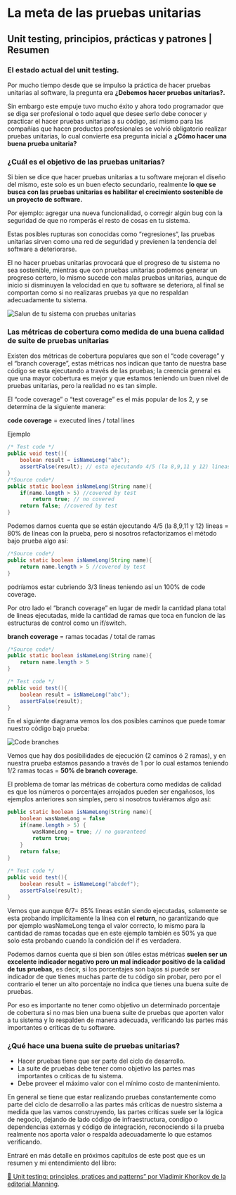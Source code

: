 # La meta de las pruebas unitarias
## Unit testing, principios, prácticas y patrones | Resumen


### El estado actual del unit testing.

Por mucho tiempo desde que se impulso la práctica de hacer pruebas unitarias al software, la pregunta era **¿Debemos hacer pruebas unitarias?.**

Sin embargo este empuje tuvo mucho éxito y ahora todo programador que se diga ser profesional o todo aquel que desee serlo debe conocer y practicar el hacer pruebas unitarias a su código, así mismo para las compañías que hacen productos profesionales se volvió obligatorio realizar pruebas unitarias, lo cual convierte esa pregunta inicial a **¿Cómo hacer una buena prueba unitaria?**

### ¿Cuál es el objetivo de las pruebas unitarias?

Si bien se dice que hacer pruebas unitarias a tu software mejoran el diseño del mismo, este solo es un buen efecto secundario, realmente **lo que se busca con las pruebas unitarias es habilitar el crecimiento sostenible de un proyecto de software.**

Por ejemplo: agregar una nueva funcionalidad, o corregir algún bug con la seguridad de que no romperás el resto de cosas en tu sistema.

Estas posibles rupturas son conocidas como “regresiones“, las pruebas unitarias sirven como una red de seguridad y previenen la tendencia del software a deteriorarse.

El no hacer pruebas unitarias provocará que el progreso de tu sistema no sea sostenible, mientras que con pruebas unitarias podemos generar un progreso certero, lo mismo sucede con malas pruebas unitarias, aunque de inicio si disminuyen la velocidad en que tu software se deteriora, al final se comportan como si no realizaras pruebas ya que no respaldan adecuadamente tu sistema.

![Salun de tu sistema con pruebas unitarias](/images/posts/system_progress.png)

### Las métricas de cobertura como medida de una buena calidad de suite de pruebas unitarias

Existen dos métricas de cobertura populares que son el “code coverage” y el “branch coverage”, estas métricas nos indican que tanto de nuestra base código se esta ejecutando a través de las pruebas; la creencia general es que una mayor cobertura es mejor y que estamos teniendo un buen nivel de pruebas unitarias, pero la realidad no es tan simple.

El “code coverage” o “test coverage” es el más popular de los 2, y se determina de la siguiente manera:

**code coverage** = executed lines / total lines

Ejemplo

```java
/* Test code */
public void test(){
    boolean result = isNameLong("abc");
    assertFalse(result); // esta ejecutando 4/5 (la 8,9,11 y 12) lineas = 80%
}
/*Source code*/
public static boolean isNameLong(String name){
    if(name.length > 5) //covered by test
        return true; // no covered
    return false; //covered by test
}
```

Podemos darnos cuenta que se están ejecutando 4/5 (la 8,9,11 y 12) lineas = 80% de líneas con la prueba, pero si nosotros refactorizamos el método bajo prueba algo así:

```java
/*Source code*/
public static boolean isNameLong(String name){
    return name.length > 5 //covered by test
}
```

podríamos estar cubriendo 3/3 lineas teniendo así un 100% de code coverage.

Por otro lado el “branch coverage” en lugar de medir la cantidad plana total de lineas ejecutadas, mide la cantidad de ramas que toca en funcion de las estructuras de control como un if/switch.

**branch coverage** = ramas tocadas / total de ramas

```java
/*Source code*/
public static boolean isNameLong(String name){
    return name.length > 5
}

/* Test code */
public void test(){
    boolean result = isNameLong("abc");
    assertFalse(result);
}
```
En el siguiente diagrama vemos los dos posibles caminos que puede tomar nuestro código bajo prueba:

![Code branches](/images/posts/code_branches.png)

Vemos que hay dos posibilidades de ejecución (2 caminos ó 2 ramas), y en nuestra prueba estamos pasando a través de 1 por lo cual estamos teniendo 1/2 ramas tocas = **50% de branch coverage**.

El problema de tomar las métricas de cobertura como medidas de calidad es que los números o porcentajes arrojados pueden ser engañosos, los ejemplos anteriores son simples, pero si nosotros tuviéramos algo así:

```java
public static boolean isNameLong(String name){
    boolean wasNameLong = false
    if(name.length > 5) {
        wasNameLong = true; // no guaranteed
        return true; 
    }
    return false; 
}
 
/* Test code */
public void test(){
    boolean result = isNameLong("abcdef");
    assertFalse(result);
}
```
Vemos que aunque 6/7= 85% líneas están siendo ejecutadas, solamente se esta probando implícitamente la línea con el **return**, no garantizando que por ejemplo wasNameLong tenga el valor correcto, lo mismo para la cantidad de ramas tocadas que en este ejemplo también es 50% ya que solo esta probando cuando la condición del if es verdadera.

Podemos darnos cuenta que si bien son útiles estas métricas **suelen ser un excelente indicador negativo pero un mal indicador positivo de la calidad de tus pruebas,** es decir, si los porcentajes son bajos si puede ser indicador de que tienes muchas parte de tu código sin probar, pero por el contrario el tener un alto porcentaje no indica que tienes una buena suite de pruebas.

Por eso es importante no tener como objetivo un determinado porcentaje de cobertura si no mas bien una buena suite de pruebas que aporten valor a tu sistema y lo respalden de manera adecuada, verificando las partes más importantes o críticas de tu software.

### ¿Qué hace una buena suite de pruebas unitarias?

* Hacer pruebas tiene que ser parte del ciclo de desarrollo.
* La suite de pruebas debe tener como objetivo las partes mas importantes o críticas de tu sistema.
* Debe proveer el máximo valor con el mínimo costo de mantenimiento.

En general se tiene que estar realizando pruebas constantemente como parte del ciclo de desarrollo a las partes más críticas de nuestro sistema a medida que las vamos construyendo, las partes críticas suele ser la lógica de negocio, dejando de lado código de infraestructura, condigo o dependencias externas y código de integración, reconociendo si la prueba realmente nos aporta valor o respalda adecuadamente lo que estamos verificando.

Entraré en más detalle en próximos capítulos de este post que es un resumen y mi entendimiento del libro: 

[📖 Unit testing: principles, pratices and patterns” por Vladimir Khorikov de la editorial Manning](https://www.manning.com/books/unit-testing).
